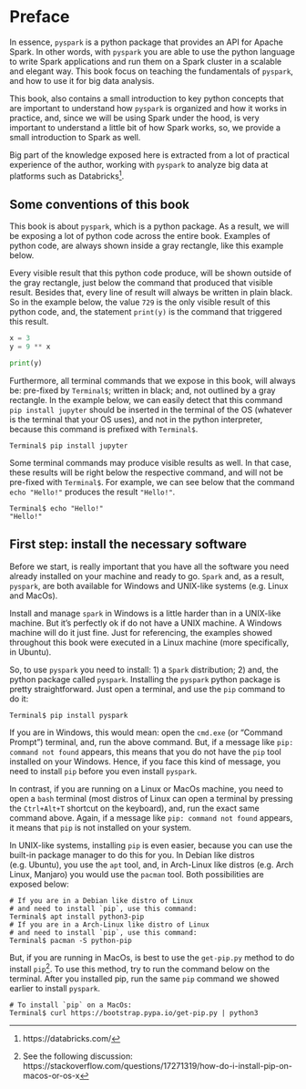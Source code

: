 
<!-- ```{r} -->
<!-- #| echo: false -->
<!-- knitr::opts_chunk$set(comment = "##") -->
<!-- ``` -->




# Preface

In essence, `pyspark` is a python package that provides an API for Apache Spark. In other words, with `pyspark` you are able to use the python language to write Spark applications and run them on a Spark cluster in a scalable and elegant way. This book focus on teaching the fundamentals of `pyspark`, and how to use it for big data analysis.

This book, also contains a small introduction to key python concepts that are important to understand how `pyspark` is organized and how it works in practice, and, since we will be using Spark under the hood, is very important to understand a little bit of how Spark works, so, we provide a small introduction to Spark as well.

Big part of the knowledge exposed here is extracted from a lot of practical experience of the author, working with `pyspark` to analyze big data at platforms such as Databricks^[https://databricks.com/].


## Some conventions of this book


This book is about `pyspark`, which is a python package. As a result, we will be exposing a lot of python code across the entire book. Examples of python code, are always shown inside a gray rectangle, like this example below.

Every visible result that this python code produce, will be shown outside of the gray rectangle, just below the command that produced that visible result. Besides that, every line of result will always be written in plain black. So in the example below, the value `729` is the only visible result of this python code, and, the statement `print(y)` is the command that triggered this result.

```python
x = 3
y = 9 ** x

print(y)
```


Furthermore, all terminal commands that we expose in this book, will always be: pre-fixed by `Terminal$`; written in black; and, not outlined by a gray rectangle. In the example below, we can easily detect that this command `pip install jupyter` should be inserted in the terminal of the OS (whatever is the terminal that your OS uses), and not in the python interpreter, because this command is prefixed with `Terminal$`.

```verbatim
Terminal$ pip install jupyter
```

Some terminal commands may produce visible results as well. In that case, these results will be right below the respective command, and will not be pre-fixed with `Terminal$`. For example, we can see below that the command `echo "Hello!"` produces the result `"Hello!"`.

```verbatim
Terminal$ echo "Hello!"
"Hello!"
```



## First step: install the necessary software {#sec-install-software}

Before we start, is really important that you have all the software you need already installed on your machine and ready to go. `Spark` and, as a result, `pyspark`, are both available for Windows and UNIX-like systems (e.g. Linux and MacOs). 

Install and manage `spark` in Windows is a little harder than in a UNIX-like machine. But it's perfectly ok if do not have a UNIX machine. A Windows machine will do it just fine. Just for referencing, the examples showed throughout this book were executed in a Linux machine (more specifically, in Ubuntu).

So, to use `pyspark` you need to install: 1) a `Spark` distribution; 2) and, the python package called `pyspark`. Installing the `pyspark` python package is pretty straightforward. Just open a terminal, and use the `pip` command to do it:


```verbatim
Terminal$ pip install pyspark
```

If you are in Windows, this would mean: open the `cmd.exe` (or "Command Prompt") terminal, and, run the above command. But, if a message like `pip: command not found` appears, this means that you do not have the `pip` tool installed on your Windows. Hence, if you face this kind of message, you need to install `pip` before you even install `pyspark`.

In contrast, if you are running on a Linux or MacOs machine, you need to open a `bash` terminal (most distros of Linux can open a terminal by pressing the `Ctrl+Alt+T` shortcut on the keyboard), and, run the exact same command above. Again, if a message like `pip: command not found` appears, it means that `pip` is not installed on your system. 

In UNIX-like systems, installing `pip` is even easier, because you can use the built-in package manager to do this for you. In Debian like distros (e.g. Ubuntu), you use the `apt` tool, and, in Arch-Linux like distros (e.g. Arch Linux, Manjaro) you would use the `pacman` tool. Both possibilities are exposed below:

```verbatim
# If you are in a Debian like distro of Linux
# and need to install `pip`, use this command:
Terminal$ apt install python3-pip
# If you are in a Arch-Linux like distro of Linux
# and need to install `pip`, use this command:
Terminal$ pacman -S python-pip
```

But, if you are running in MacOs, is best to use the `get-pip.py` method to do install `pip`^[See the following discussion: https://stackoverflow.com/questions/17271319/how-do-i-install-pip-on-macos-or-os-x]. To use this method, try to run the command below on the terminal. After you installed pip, run the same `pip` command we showed earlier to install `pyspark`.

```verbatim
# To install `pip` on a MacOs:
Terminal$ curl https://bootstrap.pypa.io/get-pip.py | python3
```





